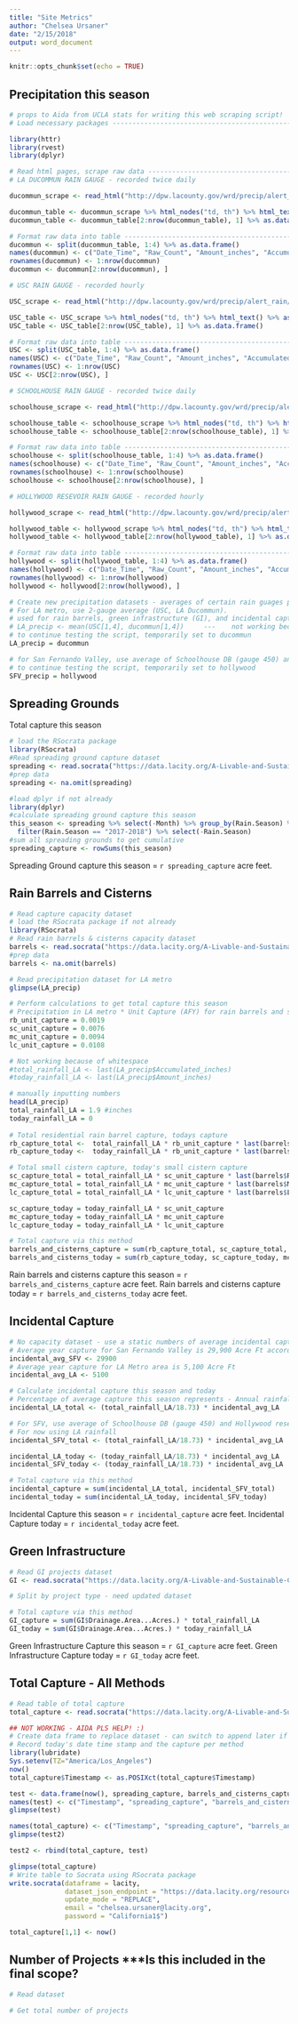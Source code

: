 ```yaml
---
title: "Site Metrics"
author: "Chelsea Ursaner"
date: "2/15/2018"
output: word_document
---
```


```r
knitr::opts_chunk$set(echo = TRUE)
```

## Precipitation this season

```r
# props to Aida from UCLA stats for writing this web scraping script!
# Load necessary packages -------------------------------------------------

library(httr)
library(rvest)
library(dplyr)

# Read html pages, scrape raw data -----------------------------------------
# LA DUCOMMUN RAIN GAUGE - recorded twice daily

ducommun_scrape <- read_html("http://dpw.lacounty.gov/wrd/precip/alert_rain/season_raindata.cfm?id=377")

ducommun_table <- ducommun_scrape %>% html_nodes("td, th") %>% html_text() %>% as.data.frame()
ducommun_table <- ducommun_table[2:nrow(ducommun_table), 1] %>% as.data.frame()

# Format raw data into table ----------------------------------------------
ducommun <- split(ducommun_table, 1:4) %>% as.data.frame()
names(ducommun) <- c("Date_Time", "Raw_Count", "Amount_inches", "Accumulated_inches")
rownames(ducommun) <- 1:nrow(ducommun)
ducommun <- ducommun[2:nrow(ducommun), ]

# USC RAIN GAUGE - recorded hourly

USC_scrape <- read_html("http://dpw.lacounty.gov/wrd/precip/alert_rain/season_raindata.cfm?id=375")

USC_table <- USC_scrape %>% html_nodes("td, th") %>% html_text() %>% as.data.frame()
USC_table <- USC_table[2:nrow(USC_table), 1] %>% as.data.frame()

# Format raw data into table ----------------------------------------------
USC <- split(USC_table, 1:4) %>% as.data.frame()
names(USC) <- c("Date_Time", "Raw_Count", "Amount_inches", "Accumulated_inches")
rownames(USC) <- 1:nrow(USC)
USC <- USC[2:nrow(USC), ]

# SCHOOLHOUSE RAIN GAUGE - recorded twice daily

schoolhouse_scrape <- read_html("http://dpw.lacounty.gov/wrd/precip/alert_rain/season_raindata.cfm?id=450")

schoolhouse_table <- schoolhouse_scrape %>% html_nodes("td, th") %>% html_text() %>% as.data.frame()
schoolhouse_table <- schoolhouse_table[2:nrow(schoolhouse_table), 1] %>% as.data.frame()

# Format raw data into table ----------------------------------------------
schoolhouse <- split(schoolhouse_table, 1:4) %>% as.data.frame()
names(schoolhouse) <- c("Date_Time", "Raw_Count", "Amount_inches", "Accumulated_inches")
rownames(schoolhouse) <- 1:nrow(schoolhouse)
schoolhouse <- schoolhouse[2:nrow(schoolhouse), ]

# HOLLYWOOD RESEVOIR RAIN GAUGE - recorded hourly

hollywood_scrape <- read_html("http://dpw.lacounty.gov/wrd/precip/alert_rain/season_raindata.cfm?id=312")

hollywood_table <- hollywood_scrape %>% html_nodes("td, th") %>% html_text() %>% as.data.frame()
hollywood_table <- hollywood_table[2:nrow(hollywood_table), 1] %>% as.data.frame()

# Format raw data into table ----------------------------------------------
hollywood <- split(hollywood_table, 1:4) %>% as.data.frame()
names(hollywood) <- c("Date_Time", "Raw_Count", "Amount_inches", "Accumulated_inches")
rownames(hollywood) <- 1:nrow(hollywood)
hollywood <- hollywood[2:nrow(hollywood), ]

# Create new precipitation datasets - averages of certain rain guages per region to be more accurate
# For LA metro, use 2-gauge average (USC, LA Ducommun).
# used for rain barrels, green infrastructure (GI), and incidental capture
# LA_precip <- mean(USC[1,4], ducommun[1,4])     ---    not working because of whitespace in the dataset 
# to continue testing the script, temporarily set to ducommun
LA_precip = ducommun 

# for San Fernando Valley, use average of Schoolhouse DB (gauge 450) and Hollywood resevoir (gauge 312)
# to continue testing the script, temporarily set to hollywood
SFV_precip = hollywood 
```

## Spreading Grounds

Total capture this season

```r
# load the RSocrata package
library(RSocrata)
#Read spreading ground capture dataset
spreading <- read.socrata("https://data.lacity.org/A-Livable-and-Sustainable-City/Spreading-Grounds-Centralized-Monthly-Capture/cy8h-q3bu")
#prep data
spreading <- na.omit(spreading)

#load dplyr if not already
library(dplyr)
#calculate spreading ground capture this season
this_season <- spreading %>% select(-Month) %>% group_by(Rain.Season) %>% summarize_all(sum) %>%
  filter(Rain.Season == "2017-2018") %>% select(-Rain.Season)
#sum all spreading grounds to get cumulative 
spreading_capture <- rowSums(this_season)
```

Spreading Ground capture this season = `r spreading_capture` acre feet.

## Rain Barrels and Cisterns

```r
# Read capture capacity dataset
# load the RSocrata package if not already
library(RSocrata)
# Read rain barrels & cisterns capacity dataset
barrels <- read.socrata("https://data.lacity.org/A-Livable-and-Sustainable-City/Rain-Barrels-And-Cisterns-Issued-Through-LAWDP-Reb/a5vt-xsyi")
#prep data
barrels <- na.omit(barrels)

# Read precipitation dataset for LA metro
glimpse(LA_precip)

# Perform calculations to get total capture this season
# Precipitation in LA metro * Unit Capture (AFY) for rain barrels and small, medium, large cisterns 
rb_unit_capture = 0.0019
sc_unit_capture = 0.0076
mc_unit_capture = 0.0094
lc_unit_capture = 0.0108

# Not working because of whitespace
#total_rainfall_LA <- last(LA_precip$Accumulated_inches)
#today_rainfall_LA <- last(LA_precip$Amount_inches)

# manually inputting numbers
head(LA_precip)
total_rainfall_LA = 1.9 #inches
today_rainfall_LA = 0 
                         
# Total residential rain barrel capture, todays capture
rb_capture_total <-  total_rainfall_LA * rb_unit_capture * last(barrels$Rain.Barrels)
rb_capture_today <-  today_rainfall_LA * rb_unit_capture * last(barrels$Rain.Barrels)

# Total small cistern capture, today's small cistern capture
sc_capture_total = total_rainfall_LA * sc_unit_capture * last(barrels$Residential..Small..Cisterns)
mc_capture_total = total_rainfall_LA * mc_unit_capture * last(barrels$Medium.Cisterns)
lc_capture_total = total_rainfall_LA * lc_unit_capture * last(barrels$Large.Cisterns )

sc_capture_today = today_rainfall_LA * sc_unit_capture
mc_capture_today = today_rainfall_LA * mc_unit_capture
lc_capture_today = today_rainfall_LA * lc_unit_capture

# Total capture via this method
barrels_and_cisterns_capture = sum(rb_capture_total, sc_capture_total, mc_capture_total, lc_capture_total)
barrels_and_cisterns_today = sum(rb_capture_today, sc_capture_today, mc_capture_today, lc_capture_today)
```

Rain barrels and cisterns capture this season = `r barrels_and_cisterns_capture` acre feet.
Rain barrels and cisterns capture today = `r barrels_and_cisterns_today` acre feet.

## Incidental Capture

```r
# No capacity dataset - use a static numbers of average incidental capture per season
# Average year capture for San Fernando Valley is 29,900 Acre Ft according to the Stormwater Capture Master Plan
incidental_avg_SFV <- 29900
# Average year capture for LA Metro area is 5,100 Acre Ft 
incidental_avg_LA <- 5100

# Calculate incidental capture this season and today
# Percentage of average capture this season represents - Annual rainfall per season assume 18.73 inches 
incidental_LA_total <- (total_rainfall_LA/18.73) * incidental_avg_LA

# For SFV, use average of Schoolhouse DB (gauge 450) and Hollywood resevoir (gauge 312)
# For now using LA rainfall
incidental_SFV_total <- (total_rainfall_LA/18.73) * incidental_avg_LA

incidental_LA_today <- (today_rainfall_LA/18.73) * incidental_avg_LA
incidental_SFV_today <- (today_rainfall_LA/18.73) * incidental_avg_LA

# Total capture via this method
incidental_capture = sum(incidental_LA_total, incidental_SFV_total)
incidental_today = sum(incidental_LA_today, incidental_SFV_today)
```

Incidental Capture this season = `r incidental_capture` acre feet.
Incidental Capture today = `r incidental_today` acre feet.

## Green Infrastructure

```r
# Read GI projects dataset
GI <- read.socrata("https://data.lacity.org/A-Livable-and-Sustainable-City/Green-Infrastructure-Water-Capture-Capacity/pdbw-x3k8")

# Split by project type - need updated dataset

# Total capture via this method
GI_capture = sum(GI$Drainage.Area...Acres.) * total_rainfall_LA
GI_today = sum(GI$Drainage.Area...Acres.) * today_rainfall_LA
```

Green Infrastructure Capture this season = `r GI_capture` acre feet.
Green Infrastructure Capture today = `r GI_today` acre feet.

## Total Capture - All Methods
```r
# Read table of total capture 
total_capture <- read.socrata("https://data.lacity.org/A-Livable-and-Sustainable-City/Water-Capture-by-Method/xe35-4wsy")

## NOT WORKING - AIDA PLS HELP! :)
# Create data frame to replace dataset - can switch to append later if we want
# Record today's date time stamp and the capture per method
library(lubridate)
Sys.setenv(TZ="America/Los_Angeles")
now()
total_capture$Timestamp <- as.POSIXct(total_capture$Timestamp)

test <- data.frame(now(), spreading_capture, barrels_and_cisterns_capture, barrels_and_cisterns_today, incidental_capture,	incidental_today, GI_capture, GI_today)
names(test) <- c("Timestamp", "spreading_capture", "barrels_and_cisterns_capture", "barrels_and_cisterns_today", "incidental_capture",	"incidental_today", "GI_capture", "GI_today")
glimpse(test)

names(total_capture) <- c("Timestamp", "spreading_capture", "barrels_and_cisterns_capture", "barrels_and_cisterns_today", "incidental_capture",	"incidental_today", "GI_capture", "GI_today")
glimpse(test2)

test2 <- rbind(total_capture, test)

glimpse(total_capture)
# Write table to Socrata using RSocrata package
write.socrata(dataframe = lacity,
              dataset_json_endpoint = "https://data.lacity.org/resource/822f-gjp4.json",
              update_mode = "REPLACE",
              email = "chelsea.ursaner@lacity.org",
              password = "California1$")

total_capture[1,1] <- now()
```

## Number of Projects ***Is this included in the final scope?
```r
# Read dataset

# Get total number of projects
```

